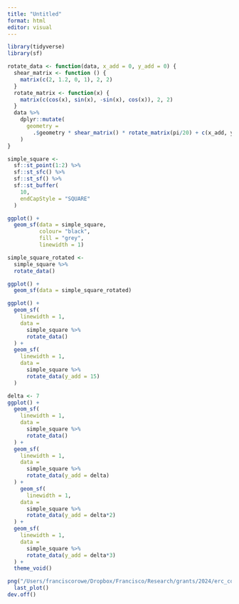 ```yaml
---
title: "Untitled"
format: html
editor: visual
---
```


```r
library(tidyverse)
library(sf)
```

```r
rotate_data <- function(data, x_add = 0, y_add = 0) {
  shear_matrix <- function () { 
    matrix(c(2, 1.2, 0, 1), 2, 2) 
  }
  rotate_matrix <- function(x) { 
    matrix(c(cos(x), sin(x), -sin(x), cos(x)), 2, 2) 
  }
  data %>% 
    dplyr::mutate(
      geometry = 
        .$geometry * shear_matrix() * rotate_matrix(pi/20) + c(x_add, y_add)
    )
}
```

```r
simple_square <-
  sf::st_point(1:2) %>% 
  sf::st_sfc() %>%
  sf::st_sf() %>% 
  sf::st_buffer(
    10, 
    endCapStyle = "SQUARE"
  )
```

```r
ggplot() +
  geom_sf(data = simple_square, 
          colour= "black", 
          fill = "grey", 
          linewidth = 1)

```

```r
simple_square_rotated <-
  simple_square %>% 
  rotate_data()

```

```r
ggplot() +
  geom_sf(data = simple_square_rotated)

```

```r
ggplot() +
  geom_sf(
    linewidth = 1,
    data = 
      simple_square %>% 
      rotate_data()
  ) +
  geom_sf(
    linewidth = 1,
    data = 
      simple_square %>% 
      rotate_data(y_add = 15)
  )

```

```r
delta <- 7
ggplot() +
  geom_sf(
    linewidth = 1,
    data = 
      simple_square %>% 
      rotate_data()
  ) +
  geom_sf(
    linewidth = 1,
    data = 
      simple_square %>% 
      rotate_data(y_add = delta)
  ) +
    geom_sf(
      linewidth = 1,
    data = 
      simple_square %>% 
      rotate_data(y_add = delta*2)
  ) +
  geom_sf(
    linewidth = 1,
    data = 
      simple_square %>% 
      rotate_data(y_add = delta*3)
  ) +
  theme_void()

```

```r
png("/Users/franciscorowe/Dropbox/Francisco/Research/grants/2024/erc_consolidator/forms/figs/intersecting-vulnerabilities.png", units="in", width=8, height=10, res=300, bg = "transparent")
  last_plot()
dev.off()
```

